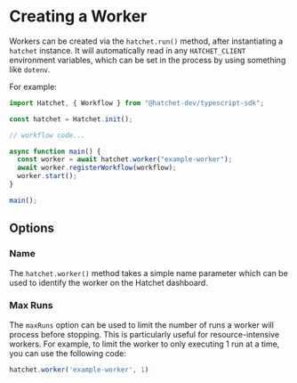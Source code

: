 # Creating a Worker

Workers can be created via the `hatchet.run()` method, after instantiating a `hatchet` instance.
It will automatically read in any `HATCHET_CLIENT` environment variables, which can be set in the process by using something like `dotenv`.

For example:

```ts
import Hatchet, { Workflow } from "@hatchet-dev/typescript-sdk";

const hatchet = Hatchet.init();

// workflow code...

async function main() {
  const worker = await hatchet.worker("example-worker");
  await worker.registerWorkflow(workflow);
  worker.start();
}

main();
```

## Options

### Name

The `hatchet.worker()` method takes a simple name parameter which can be used to identify the worker on the Hatchet dashboard.

### Max Runs

The `maxRuns` option can be used to limit the number of runs a worker will process before stopping. This is particularly useful for resource-intensive workers. For example, to limit the worker to only executing 1 run at a time, you can use the following code:

```ts
hatchet.worker('example-worker', 1)
```